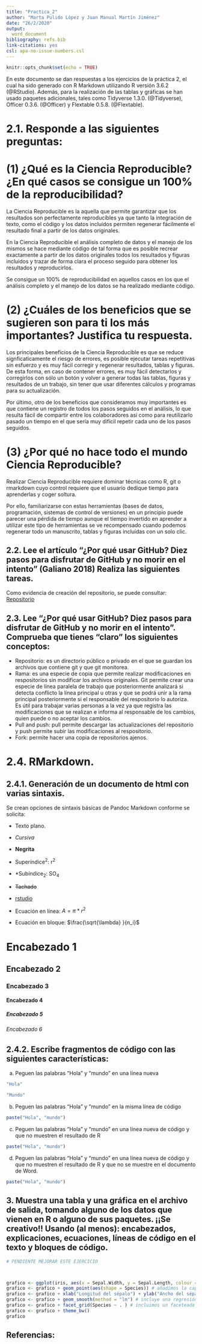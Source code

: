 ```yaml
---
title: "Practica_2"
author: "Marta Pulido López y Juan Manual Martín Jiménez"
date: "26/2/2020"
output: 
  word_document
bibliography: refs.bib
link-citations: yes
csl: apa-no-issue-numbers.csl
---
```


```r
knitr::opts_chunk$set(echo = TRUE)
```


En este documento se dan respuestas a los ejercicios de la práctica 2, el cual ha sido generado con R Markdown utilizando R versión 3.6.2 (@RStudio). Además, para la realización de las tablas y gráficas se han usado paquetes adicionales, tales como Tidyverse 1.3.0. (@Tidyverse), Officer 0.3.6. (@Officer) y Flextable  0.5.8. (@Flextable).


# 2.1. Responde a las siguientes preguntas:

# (1)	¿Qué es la Ciencia Reproducible? ¿En qué casos se consigue un 100% de la reproducibilidad?

La Ciencia Reproducible es la aquella que permite garantizar que los resultados son perfectamente reproducibles ya que tanto la integración de texto, como el código y los datos incluidos permiten
regenerar fácilmente el resultado final a partir de los datos originales. 

En la Ciencia Reproducible el análisis completo de datos y el manejo de los mismos se hace mediante código de tal forma que es posible recrear exactamente a partir de los datos originales todos los resultados y figuras incluidos y trazar de forma clara el proceso seguido para  obtener los resultados y reproducirlos.

Se consigue un 100% de reproducibilidad en aquellos casos en los que el análisis completo y el manejo de los datos se ha realizado mediante código.


# (2)	¿Cuáles de los beneficios que se sugieren son para ti los más importantes? Justifica tu respuesta.

Los principales beneficios de la Ciencia Reproducible es que se reduce signficaticamente el riesgo de errores, es posible ejecutar tareas repetitivas sin esfuerzo y es muy fácil corregir y regenerar resultados, tablas y figuras. De esta forma, en caso de contener errores, es muy fácil detectarlos y corregirlos con sólo un botón y volver a generar todas las tablas, figuras y resultados de un trabajo, sin tener que usar diferentes cálculos y programas para su actualización.  

Por último, otro de los beneficios que consideramos muy importantes es que contiene un registro de todos los pasos seguidos en el análisis, lo que resulta fácil de compartir entre los colaboradores así como para reutilizarlo pasado un tiempo en el que sería muy difícil repetir cada uno de los pasos seguidos.


# (3)	¿Por qué no hace todo el mundo Ciencia Reproducible?

Realizar Ciencia Reproducible requiere dominar técnicas como R, git o rmarkdown cuyo control requiere que el usuario dedique tiempo para aprenderlas y coger soltura. 

Por ello, familiarizarse con estas  herramientas (bases de datos, programación, sistemas de control de versiones) en un principio puede parecer una pérdida de tiempo aunque el tiempo invertido en aprender a utilizar este tipo de herramientas se ve recompensado cuando podemos regenerar todo un manuscrito, tablas y figuras incluidas con un solo clic. 

## 2.2. Lee el artículo “¿Por qué usar GitHub? Diez pasos para disfrutar de GitHub y no morir en el intento” (Galiano 2018) Realiza las siguientes tareas.


Como evidencia de creación del repositorio, se puede consultar: [Repositorio](https://github.com/martapulido/practica2.git) 


## 2.3. Lee “¿Por qué usar GitHub? Diez pasos para disfrutar de GitHub y no morir en el intento”. Comprueba que tienes “claro” los siguientes conceptos:

-	Repositorio: es un directorio público o privado en el que se guardan los archivos que contiene git y que git monitorea.
-	Rama: es una especie de copia que permite realizar modificaciones en respositorios sin modificar los archivos originales. Git permite crear una especie de línea paralela de trabajo que posteriormente analizará si detecta conflicto la línea principal u otras y que se podrá unir a la rama principal posteriormente si el responsable del respositorio lo autoriza. Es útil para trabajar varias personas a la vez ya que registra las modificaciones que se realizan e informa al responsable de los cambios, quien puede o no aceptar los cambios.
-	Pull and push: pull permite descargar las actualizaciones del repositorio y push permite subir las modificaciones al respositorio.
-	Fork: permite hacer una copia de repositorios ajenos.



# 2.4. RMarkdown. 


## 2.4.1. Generación de un documento de html con varias sintaxis.

Se crean opciones de sintaxis básicas de Pandoc Markdown conforme se solicita:

+ Texto plano.

+ *Cursiva*

+ __Negrita__

+ Superíndice^2^: r^2^ 

+ *Subíndice~2~: SO~4~

+ ~~Tachado~~

+ [rstudio](www.rstudio.com)

+ Ecuación en línea: $A = \pi*r^{2}$ 

+ Ecuación en bloque: $\frac{\sqrt{\lambda} }{n_i}$

# Encabezado 1

## Encabezado 2

### Encabezado 3

#### Encabezado 4

##### Encabezado 5

###### Encabezado 6 


## 2.4.2.	Escribe fragmentos de código con las siguientes características:

a.	Peguen las palabras “Hola” y “mundo” en una línea nueva

```r
"Hola"

"Mundo"
```


b.	Peguen las palabras “Hola” y “mundo” en la misma línea de código

```r
paste("Hola", "mundo")
```


c.	Peguen las palabras “Hola” y “mundo” en una línea nueva de código y que no muestren el resultado de R

```r
paste("Hola", "mundo")
```


d.	Peguen las palabras “Hola” y “mundo” en una línea nueva de código y que no muestren el resultado de R y que no se muestre en el documento de Word.


```r
paste("Hola", "mundo")
```

## 3.	Muestra una tabla y una gráfica en el archivo de salida, tomando alguno de los datos que vienen en R o alguno de sus paquetes. ¡¡Se creativo!! Usando (al menos): encabezados, explicaciones, ecuaciones, líneas de código en el texto y bloques de código.



```r


# PENDIENTE MEJORAR ESTE EJERCICIO



grafico <- ggplot(iris, aes(x = Sepal.Width, y = Sepal.Length, colour = Species)) # Creamos gráfico de ancho y longitud del sepalo con colores en función de la especie
grafico <- grafico + geom_point(aes(shape = Species)) # añadimos la capa con geom_point donde incluimos diferentes geometrias de puntos en función de la especie
grafico <- grafico + xlab("Longitud del sépalo") + ylab("Ancho del sépalo") # incluimos nombres en español a los ejes
grafico <- grafico + geom_smooth(method = "lm") # incluye una regresión lineal con la tendencia de los datos
grafico <- grafico + facet_grid(Species ~ . ) # incluimos un faceteado que divide el grafico en diferentes graficos en funcion de la especie
grafico <- grafico + theme_bw()
grafico
```


## Referencias: 



